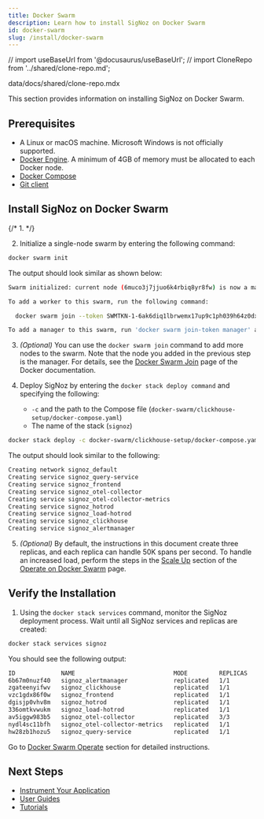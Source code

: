 ```yaml
---
title: Docker Swarm
description: Learn how to install SigNoz on Docker Swarm
id: docker-swarm
slug: /install/docker-swarm
---
```


// import useBaseUrl from '@docusaurus/useBaseUrl';
// import CloneRepo from '../shared/clone-repo.md';

data/docs/shared/clone-repo.mdx

This section provides information on installing SigNoz on Docker Swarm.

## Prerequisites


- A Linux or macOS machine. Microsoft Windows is not officially supported.
- [Docker Engine](https://docs.docker.com/get-docker/). A minimum of 4GB of memory
must be allocated to each Docker node.
- [Docker Compose](https://docs.docker.com/compose/install/)
- [Git client](https://desktop.github.com/)

## Install SigNoz on Docker Swarm
    
{/* 1. <CloneRepo /> */}

2. Initialize a single-node swarm by entering the following command:
  ```bash
docker swarm init
  ```

  The output should look similar as shown below:

  ```bash
  Swarm initialized: current node (6muco3j7jjuo6k4rbiq8yr8fw) is now a manager.

  To add a worker to this swarm, run the following command:

    docker swarm join --token SWMTKN-1-6ak6diq1lbrwemx17up9c1ph039h64z0dxksjxv647qnqrd290-4tt6q22dd462p4lf2n6bqbnt4 192.168.65.3:2377

  To add a manager to this swarm, run 'docker swarm join-token manager' and follow the instructions.
  ```

3. _(Optional)_ You can use the `docker swarm join` command to add more nodes to the swarm. Note that the node you added in the previous step is the manager. For details, see the [Docker Swarm Join](https://docs.docker.com/engine/reference/commandline/swarm_join/) page of the Docker documentation.

4. Deploy SigNoz by entering the `docker stack deploy command` and specifying the following:
   - `-c` and the path to the Compose file (`docker-swarm/clickhouse-setup/docker-compose.yaml`)
   - The name of the stack (`signoz`)
  ```bash
docker stack deploy -c docker-swarm/clickhouse-setup/docker-compose.yaml signoz
  ```
  
  The output should look similar to the following:

  ```bash
  Creating network signoz_default
  Creating service signoz_query-service
  Creating service signoz_frontend
  Creating service signoz_otel-collector
  Creating service signoz_otel-collector-metrics
  Creating service signoz_hotrod
  Creating service signoz_load-hotrod
  Creating service signoz_clickhouse
  Creating service signoz_alertmanager
  ```

5. _(Optional)_ By default, the instructions in this document create three replicas, and each replica can handle 50K spans per second. To handle an increased load, perform the steps in the [Scale Up](/docs/operate/docker-swarm/#scale-up) section of the [Operate on Docker Swarm](/docs/operate/docker-swarm/) page.

## Verify the Installation

1. Using the `docker stack services` command, monitor the SigNoz deployment process. Wait until all SigNoz services and replicas are created:

  ```bash
docker stack services signoz
  ```

  You should see the following output:

  ```bash
  ID             NAME                            MODE         REPLICAS   IMAGE                                          PORTS
  6b67m0nuzf40   signoz_alertmanager             replicated   1/1        signoz/alertmanager:0.23.0-0.1
  zgateenyifwv   signoz_clickhouse               replicated   1/1        yandex/clickhouse-server:21.12.3.32
  vzc1gdx86f0w   signoz_frontend                 replicated   1/1        signoz/frontend:0.8.0                          *:3301->3301/tcp
  dgisjp0vhv8m   signoz_hotrod                   replicated   1/1        jaegertracing/example-hotrod:1.30
  336omtkvwukm   signoz_load-hotrod              replicated   1/1        grubykarol/locust:1.2.3-python3.9-alpine3.12
  av5iggw983b5   signoz_otel-collector           replicated   3/3        signoz/otelcontribcol:0.43.0-0.1               *:4317-4318->4317-4318/tcp
  nydl4sc11bfh   signoz_otel-collector-metrics   replicated   1/1        signoz/otelcontribcol:0.43.0-0.1
  hw28zb1hozu5   signoz_query-service            replicated   1/1        signoz/query-service:0.8.0                     *:8080->8080/tcp
  ```

Go to [Docker Swarm Operate](/docs/operate/docker-swarm) section for detailed instructions.

## Next Steps

- [Instrument Your Application](/docs/instrumentation/overview)
- [User Guides](/docs/userguide/overview/)
- [Tutorials](/docs/tutorials/)
